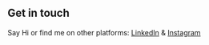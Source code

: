## Get in touch

Say Hi or find me on other platforms: [LinkedIn](https://www.linkedin.com/in/arsl-qureshi-4253a4179/) & [Instagram](https://www.instagram.com/arsl_qureshi/)